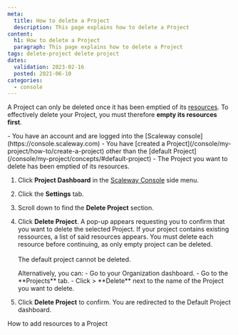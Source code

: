 ```yaml
---
meta:
  title: How to delete a Project
  description: This page explains how to delete a Project
content:
  h1: How to delete a Project
  paragraph: This page explains how to delete a Project
tags: delete-project delete project
dates:
  validation: 2023-02-16
  posted: 2021-06-10
categories:
  - console
---
```


A Project can only be deleted once it has been emptied of its [resources](/identity-and-access-management/iam/concepts/#resource). To effectively delete your Project, you must therefore **empty its resources first**.

<Macro id="iam-requirements" />

<Message type="requirement">
  - You have an account and are logged into the [Scaleway console](https://console.scaleway.com)
  - You have [created a Project](/console/my-project/how-to/create-a-project) other than the [default Project](/console/my-project/concepts/#default-project)
  - The Project you want to delete has been emptied of its resources.
</Message>

1. Click **Project Dashboard** in the [Scaleway Console](https://console.scaleway.com) side menu.
2. Click the **Settings** tab.
3. Scroll down to find the **Delete Project** section.
    <Lightbox src="scaleway-delete-project.webp" alt="" />
4. Click **Delete Project**. A pop-up appears requesting you to confirm that you want to delete the selected Project.
    <Message type="important">
     If your project contains existing ressources, a list of said resources appears. You must delete each resource before continuing, as only empty project can be deleted. <br /><br />
     The default project cannot be deleted.
    </Message>

    <Message type="tip">
      Alternatively, you can:
      - Go to your Organization dashboard.
      - Go to the **Projects** tab.
      - Click <Icon name="more" /> > **Delete** next to the name of the Project you want to delete.
    </Message>
5. Click **Delete Project** to confirm. You are redirected to the Default Project dashboard.

<Navigation title="See Also">
  <PreviousButton to="/console/my-project/how-to/add-resources-project/">How to add resources to a Project</PreviousButton>
</Navigation>
